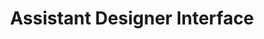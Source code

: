 ---
title: 'Assistant Designer Interface'
sidetitle: 'Designer Interface'
description: 'Coming soon.'
---
